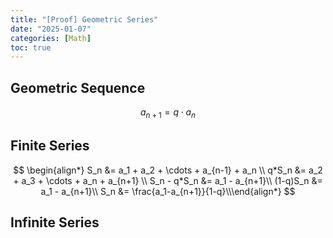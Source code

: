 ```yaml
---
title: "[Proof] Geometric Series"
date: "2025-01-07"
categories: [Math]
toc: true
---
```


## Geometric Sequence

$$
a_{n+1} = q \cdot a_n 
$$

## Finite Series

$$
\begin{align*}    S_n &= a_1 + a_2 + \cdots + a_{n-1} + a_n \\    q*S_n &= a_2 + a_3 + \cdots + a_n + a_{n+1} \\    S_n - q*S_n &= a_1 - a_{n+1}\\    (1-q)S_n &= a_1 - a_{n+1}\\    S_n &= \frac{a_1-a_{n+1}}{1-q}\\\end{align*}
$$

## Infinite Series
